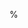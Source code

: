 %\VignetteIndexEntry{3. Errors, Logs and Debugging}
%\VignetteKeywords{parallel, Infrastructure}
%\VignettePackage{BiocParallel}
%\VignetteEngine{knitr::knitr}


\documentclass{article}

```r
BiocStyle::latex()
```

\newcommand{\BiocParallel}{\Biocpkg{BiocParallel}}

\title{Errors, Logs and Debugging in \BiocParallel}
\author{Valerie Obenchain and Martin Morgan}
\date{Edited: December 16, 2015; Compiled: \today}

\begin{document}

\maketitle

\tableofcontents

%%%%%%%%%%%%%%%%%%%%%%%%%%%%%%%%%%%%%%%%%%%%%%%%%%%%%%%%%%%%%%%%%%%%%%%%%%%%%
%%%%%%%%%%%%%%%%%%%%%%%%%%%%%%%%%%%%%%%%%%%%%%%%%%%%%%%%%%%%%%%%%%%%%%%%%%%%%
## Introduction
%%%%%%%%%%%%%%%%%%%%%%%%%%%%%%%%%%%%%%%%%%%%%%%%%%%%%%%%%%%%%%%%%%%%%%%%%%%%%
%%%%%%%%%%%%%%%%%%%%%%%%%%%%%%%%%%%%%%%%%%%%%%%%%%%%%%%%%%%%%%%%%%%%%%%%%%%%%

This vignette is part of the \BiocParallel{} package and focuses on error
handling and logging. A section at the end demonstrates how the two can be used
together as part of an effective debugging routine.

\BiocParallel{} provides a unified interface to the parallel infrastructure in
several packages including \CRANpkg{snow}, \CRANpkg{parallel},
\CRANpkg{batchtools} and \CRANpkg{foreach}.  When implementing error handling in
\BiocParallel{} the primary goals were to enable the return of partial results
when an error is thrown (vs just the error) and to establish logging on the
workers. In cases where error handling existed, such as \CRANpkg{batchtools} and
\CRANpkg{foreach}, those behaviors were preserved.  Clusters created with
\CRANpkg{snow} and \CRANpkg{parallel} now have flexible error handling and
logging available through \Rcode{SnowParam} and \Rcode{MulticoreParam} objects.

In this document the term ``job'' is used to describe a single call to a
bp*apply function (e.g., the \Rcode{X} in \Rcode{bplapply}). A ``job'' consists
of one or more ``tasks'', where each ``task'' is run separately on a worker.

The \Rpackage{BiocParallel} package is available at bioconductor.org
and can be downloaded via \Rcode{BiocManager::install}:

```r
if (!requireNamespace("BiocManager", quietly = TRUE))
    install.packages("BiocManager")
BiocManager::install("BiocParallel")
```

Load the package:

```r
library(BiocParallel)
```

%%%%%%%%%%%%%%%%%%%%%%%%%%%%%%%%%%%%%%%%%%%%%%%%%%%%%%%%%%%%%%%%%%%%%%%%%%%%%
%%%%%%%%%%%%%%%%%%%%%%%%%%%%%%%%%%%%%%%%%%%%%%%%%%%%%%%%%%%%%%%%%%%%%%%%%%%%%
## Error Handling
%%%%%%%%%%%%%%%%%%%%%%%%%%%%%%%%%%%%%%%%%%%%%%%%%%%%%%%%%%%%%%%%%%%%%%%%%%%%%
%%%%%%%%%%%%%%%%%%%%%%%%%%%%%%%%%%%%%%%%%%%%%%%%%%%%%%%%%%%%%%%%%%%%%%%%%%%%%

### Messages and warnings

\BiocParallel{} captures messages and warnings in each job, returning
the output to the manager and reporting these to the user after the
completion of the entire operation. Thus
```r
res <- bplapply(1:2, function(i) { message(i); Sys.sleep(3) })
```
%%
reports messages only after the entire \Rcode{bplapply()} is
complete.

It may be desired to output messages immediatly. Do this using
\Rcode{sink()}, as in the following example:
```r
res <- bplapply(1:2, function(i) {
    sink(NULL, type = "message")
    message(i)
    Sys.sleep(3)
})
```
%%
This could be confusing when multiple workers write messages at the
same time --the messages will be interleaved in an arbitrary way -- or
when the workers are not all running on the same computer (e.g., with
\Rcode{SnowParam()} or \Rcode{BatchjobsParaam()}) so should not be
used in package code.

### Catching errors

By default, \BiocParallel{} attempts all computations and returns any warnings
and errors along with successful results.  The \Rcode{stop.on.error} field
controls if the job is terminated as soon as one task throws an error. This is
useful when debugging or when running large jobs (many tasks) and you want to
be notified of an error before all runs complete.

\Rcode{stop.on.error} is \Rcode{TRUE} by default.

```r
param <- SnowParam()
param
```

The field can be set when constructing the param or modified with the
\Rcode{bpstopOnError} accessor.

```r
param <- SnowParam(2, stop.on.error = TRUE)
param
bpstopOnError(param) <- FALSE
```

In this example \Rcode{X} is length 6. By default, the elements of \Rcode{X}
are divided as evenly as possible over the number of workers and run in chunks.
The number of tasks is set equal to the length of \Rcode{X} which forces
each element of \Rcode{X} to be executed separately (6 tasks).

```r
X <- list(1, "2", 3, 4, 5, 6)
param <- SnowParam(3, tasks = length(X), stop.on.error = TRUE)
```

Tasks 1, 2, and 3 are assigned to the three workers, and are
evaluated. Task 2 fails, stopping further computation. All
successfully completed tasks are returned and can be accessed by `bpresult`.
Usually, this means that the results of tasks 1, 2, and 3
will be returned.

```r
result <- tryCatch({
    bplapply(X, sqrt, BPPARAM = param)
}, error=identity)
result
bpresult(result)
```

Using \Rcode{stop.on.error=FALSE}, all tasks are evaluated.

```r
X <- list("1", 2, 3, 4, 5, 6)
param <- SnowParam(3, tasks = length(X), stop.on.error = FALSE)
result <- tryCatch({
    bplapply(X, sqrt, BPPARAM = param)
}, error=identity)
result
bpresult(result)
```

\Rcode{bptry()} is a convenient way of trying to evaluate a
\Rcode{bpapply}-like expression, returning the evaluated results
without signalling an error.

```r
bptry({
    bplapply(X, sqrt, BPPARAM=param)
})
```

In the next example the elements of \Rcode{X} are grouped instead
of run separately. The default value for \Rcode{tasks} is 0 which means 'X' is
split as evenly as possible across the number of workers. There are 3
workers so the first task consists of list(1, 2), the second is list("3", 4)
and the third is list(5, 6).

```r
X <- list(1, 2, "3", 4, 5, 6)
param <- SnowParam(3, stop.on.error = TRUE)
```

The output shows an error in when evaluating the third element, but
also that the fourth element, in the same chunk as 3, was not
evaluated. All elements are evaluated because they were assigned to
workers before the first error occurred.

```r
bptry(bplapply(X, sqrt, BPPARAM = param))
```

Side Note: Results are collected from workers as they finish which is not
necessarily the same order in which they were loaded.  Depending on how tasks
are divided it is possible that the task with the error completes after all
others so essentially all workers complete before the job is stopped.  In this
situation the output includes all results along with the error message and it
may appear that \Rcode{stop.on.error=TRUE} did not stop the job soon enough.
This is just a heads up that the usefulness of \Rcode{stop.on.error=TRUE} may
vary with run time and distribution of tasks over workers.

\subsection{Identify failures with \Rcode{bpok()}}

The \Rcode{bpok()} function is a quick way to determine which (if any)
tasks failed. In this example we use \Rcode{bptry()} to retrieve the
partially evaluated expression, including the failed elements.

```r
param <- SnowParam(2, stop.on.error=FALSE)
result <- bptry(bplapply(list(1, "2", 3), sqrt, BPPARAM=param))
```

\Rcode{bpok} returns TRUE if the task was successful.

```r
bpok(result)
```

Once errors are identified with \Rcode{bpok} the traceback can be retrieved
with the \Rcode{attr} function. This is possible because errors are returned
as \Rcode{condition} objects with the traceback as an attribute.

```r
tail(attr(result[[which(!bpok(result))]], "traceback"))
```

\subsection{Rerun failed tasks with \Rcode{BPREDO}}

Tasks can fail due to hardware problems or bugs in the input data.  The
\BiocParallel{} functions support a \Rcode{BPREDO} (re-do) argument for
recomputing only the tasks that failed. A list of partial results and errors is
supplied to \Rcode{BPREDO} in a second call to the function. The failed
elements are identified, recomputed and inserted into the original results.

The bug in this example is the second element of 'X' which is a character when
it should be numeric.

```r
X <- list(1, "2", 3)
param <- SnowParam(2, stop.on.error=FALSE)
result <- bptry(bplapply(X, sqrt, BPPARAM=param))
result
```


First fix the input data.

```r
X.redo <- list(1, 2, 3)
```

Repeat the call to \Rcode{bplapply} this time supplying the partial
results as \Rcode{BPREDO}. Only the failed calculations are computed,
in the present case requiring only one worker.

```r
bplapply(X.redo, sqrt, BPREDO=result, BPPARAM=param)
```

%%%%%%%%%%%%%%%%%%%%%%%%%%%%%%%%%%%%%%%%%%%%%%%%%%%%%%%%%%%%%%%%%%%%%%%%%%%%%
%%%%%%%%%%%%%%%%%%%%%%%%%%%%%%%%%%%%%%%%%%%%%%%%%%%%%%%%%%%%%%%%%%%%%%%%%%%%%
## Logging
%%%%%%%%%%%%%%%%%%%%%%%%%%%%%%%%%%%%%%%%%%%%%%%%%%%%%%%%%%%%%%%%%%%%%%%%%%%%%
%%%%%%%%%%%%%%%%%%%%%%%%%%%%%%%%%%%%%%%%%%%%%%%%%%%%%%%%%%%%%%%%%%%%%%%%%%%%%

NOTE: Logging as described in this section is supported for SnowParam,
MulticoreParam and SerialParam.

### Parameters

Logging in \BiocParallel{} is controlled by 3 fields in the
\Rcode{BiocParallelParam}:

\begin{verbatim}
  log:       TRUE or FALSE
  logdir:    location to write log file
  threshold: one of "TRACE", "DEBUG", "INFO", "WARN", "ERROR", "FATAL"
\end{verbatim}

When \Rcode{log = TRUE} the \CRANpkg{futile.logger} package is loaded on
each worker. \BiocParallel{} uses a custom script on the workers to
collect log messages as well as additional statistics such as gc, runtime
and node information. Output to stderr and stdout is also captured.

By default \Rcode{log} is FALSE and \Rcode{threshold} is {\it INFO}.

```r
param <- SnowParam(stop.on.error=FALSE)
param
```

Turn logging on and set the threshold to {\it TRACE}.

```r
bplog(param) <- TRUE
bpthreshold(param) <- "TRACE"
param
```

### Setting a threshold

All thresholds defined in \CRANpkg{futile.logger} are supported: {\it
FATAL}, {\it ERROR}, {\it WARN}, {\it INFO}, {\it DEBUG} and {\it TRACE}.  All
messages greater than or equal to the severity of the threshold are shown. For
example, a threshold of {\it INFO} will print all messages tagged as {\it
FATAL}, {\it ERROR}, {\it WARN} and {\it INFO}.

Because the default threshold is {\it INFO} it catches the {\it ERROR}-level
message thrown when attempting the square root of a character ("2").

```r
tryCatch({
    bplapply(list(1, "2", 3), sqrt, BPPARAM = param)
}, error=function(e) invisible(e))
```

All user-supplied messages written in the \CRANpkg{futile.logger} syntax
are also captured. This function performs argument checking and includes
a couple of {\it WARN} and {\it DEBUG}-level messages.

```r
FUN <- function(i) {
  futile.logger::flog.debug(paste("value of 'i':", i))

  if (!length(i)) {
      futile.logger::flog.warn("'i' has length 0")
      NA
  } else if (!is(i, "numeric")) {
      futile.logger::flog.debug("coercing 'i' to numeric")
      as.numeric(i)
  } else {
      i
  }
}
```

Turn logging on and set the threshold to {\it WARN}.

```r
param <- SnowParam(2, log = TRUE, threshold = "WARN", stop.on.error=FALSE)
result <- bplapply(list(1, "2", integer()), FUN, BPPARAM = param)
simplify2array(result)
```

Changing the threshold to {\it DEBUG} catches both {\it WARN} and
{\it DEBUG} messages.

```r
param <- SnowParam(2, log = TRUE, threshold = "DEBUG", stop.on.error=FALSE)
result <- bplapply(list(1, "2", integer()), FUN, BPPARAM = param)
simplify2array(result)
```

### Log files

When \Rcode{log == TRUE}, log messages are written to the console by default.
If \Rcode{logdir} is given the output is written out to files, one per task.
File names are prefixed with the name in \Rcode{bpjobname(BPPARAM)}; default
is 'BPJOB'.

\begin{verbatim}
param <- SnowParam(2, log = TRUE, threshold = "DEBUG", logdir = tempdir())
res <- bplapply(list(1, "2", integer()), FUN, BPPARAM = param)
## loading futile.logger on workers
list.files(bplogdir(param))
## [1] "BPJOB.task1.log" "BPJOB.task2.log"
\end{verbatim}

Read in BPJOB.task2.log:

\begin{verbatim}
readLines(paste0(bplogdir(param), "/BPJOB.task2.log"))

##  [1] "############### LOG OUTPUT ###############"
##  [2] "Task: 2"
##  [3] "Node: 2"
##  [4] "Timestamp: 2015-07-08 09:03:59"
##  [5] "Success: TRUE"
##  [6] "Task duration: "
##  [7] "   user  system elapsed "
##  [8] "  0.009   0.000   0.011 "
##  [9] "Memory use (gc): "
## [10] "         used (Mb) gc trigger (Mb) max used (Mb)"
## [11] "Ncells 325664 17.4     592000 31.7   393522 21.1"
## [12] "Vcells 436181  3.4    1023718  7.9   530425  4.1"
## [13] "Log messages:"
## [14] "DEBUG [2015-07-08 09:03:59] value of 'i': 2"
## [15] "INFO [2015-07-08 09:03:59] coercing to numeric"
## [16] "DEBUG [2015-07-08 09:03:59] value of 'i': "
## [17] "WARN [2015-07-08 09:03:59] 'i' is missing"
## [18] ""
## [19] "stderr and stdout:"
## [20] "character(0)"
\end{verbatim}

%%%%%%%%%%%%%%%%%%%%%%%%%%%%%%%%%%%%%%%%%%%%%%%%%%%%%%%%%%%%%%%%%%%%%%%%%%%%%
%%%%%%%%%%%%%%%%%%%%%%%%%%%%%%%%%%%%%%%%%%%%%%%%%%%%%%%%%%%%%%%%%%%%%%%%%%%%%
## Worker timeout
%%%%%%%%%%%%%%%%%%%%%%%%%%%%%%%%%%%%%%%%%%%%%%%%%%%%%%%%%%%%%%%%%%%%%%%%%%%%%
%%%%%%%%%%%%%%%%%%%%%%%%%%%%%%%%%%%%%%%%%%%%%%%%%%%%%%%%%%%%%%%%%%%%%%%%%%%%%

NOTE: \Rcode{timeout} is supported for SnowParam and MulticoreParam.

For long running jobs or untested code it can be useful to set a time limit.
The \Rcode{timeout} field is the time, in seconds, allowed for each worker to
complete a task; default is \Rcode{Inf}. If the task takes longer than
\Rcode{timeout} a timeout error is returned.

Time can be changed during param construction with the \Rcode{timeout} arg,

```r
param <- SnowParam(timeout = 20, stop.on.error=FALSE)
param
```

or with the \Rcode{bptimeout} setter:

```r
param <- SnowParam(timeout = 2, stop.on.error=FALSE)
fun <- function(i) {
  Sys.sleep(i)
  i
}
bptry(bplapply(1:3, fun, BPPARAM = param))
```

%%%%%%%%%%%%%%%%%%%%%%%%%%%%%%%%%%%%%%%%%%%%%%%%%%%%%%%%%%%%%%%%%%%%%%%%%%%%%
%%%%%%%%%%%%%%%%%%%%%%%%%%%%%%%%%%%%%%%%%%%%%%%%%%%%%%%%%%%%%%%%%%%%%%%%%%%%%
## Debugging
%%%%%%%%%%%%%%%%%%%%%%%%%%%%%%%%%%%%%%%%%%%%%%%%%%%%%%%%%%%%%%%%%%%%%%%%%%%%%
%%%%%%%%%%%%%%%%%%%%%%%%%%%%%%%%%%%%%%%%%%%%%%%%%%%%%%%%%%%%%%%%%%%%%%%%%%%%%

Effective debugging strategies vary by problem and often involve a combination
of error handling and logging techniques.  In general, when debugging
\R{}-generated errors the traceback is often the best place to start followed
by adding debug messages to the worker function. When trouble shooting
unexpected behavior (i.e., not a formal error or warning) adding debug messages
or switching to \Rcode{SerialParam} are good approaches. Below is an overview
of these different strategies.

### Accessing the traceback

The traceback is a good place to start when tracking down \R{}-generated
errors. Because the function is executed on the workers it's not accessible for
interactive debugging with functions such as \Rcode{trace} or \Rcode{debug}.
The traceback provides a snapshot of the state of the worker at the time
the error was thrown.

This function takes the square root of the absolute value of a vector.

```r
fun1 <- function(x) {
    v <- abs(x)
    sapply(1:length(v), function(i) sqrt(v[i]))
}
```

Calling ``fun1'' with a character throws an error:

\begin{verbatim}
param <- SnowParam(stop.on.error=FALSE)
result <- bptry({
    bplapply(list(c(1,3), 5, "6"), fun1, BPPARAM = param)
}, error=identity)
result

## [[1]]
## [1] 1.000000 1.732051
##
## [[2]]
## [1] 2.236068
##
## [[3]]
## <remote_error in abs(x): non-numeric argument to mathematical function>
## traceback() available as 'attr(x, "traceback")'
\end{verbatim}

Identify which elements failed with \Rcode{bpok}:

\begin{verbatim}
bpok(result)

## [1]  TRUE  TRUE FALSE
\end{verbatim}

The error (i.e., third element of ``res'') is a \Rcode{condition} object:

\begin{verbatim}
is(result[[3]], "condition")

## [1] TRUE
\end{verbatim}


The traceback is an attribute of the \Rcode{condition} and can be accessed with
the \Rcode{attr} function.

\begin{verbatim}
noquote(tail(attr(result[[3]], "traceback")))

## [1]        call <- sapply(sys.calls(), deparse)
## [2]        e <- structure(e, class = c("remote_error", "condition"),
## [3]            traceback = capture.output(traceback(call)))
## [4]        invokeRestart("abort", e)
## [5]    }, "non-numeric argument to mathematical function", quote(abs(x)))
## [6] 1: h(simpleError(msg, call))
\end{verbatim}

### Adding debug messages

When a \Rcode{numeric()} is passed to ``fun1'' no formal error is thrown
but the length of the second list element is 2 when it should be 1.

\begin{verbatim}
bplapply(list(c(1,3), numeric(), 6), fun1, BPPARAM = param)

## [[1]]
## [1] 1.000000 1.732051
##
## [[2]]
## [[2]][[1]]
## [1] NA
##
## [[2]][[2]]
## numeric(0)
##
## [[3]]
## [1] 2.44949
\end{verbatim}

Without a formal error we have no traceback so we'll add a few debug
messages. The \CRANpkg{futile.logger} syntax tags messages with
different levels of severity. A message created with \Rcode{flog.debug} will
only print if the threshold is {\it DEBUG} or lower. So in this case it will
catch both INFO and DEBUG messages.

``fun2'' has debug statements that show the value of `x', length of `v' and
the index `i'.

```r
fun2 <- function(x) {
    v <- abs(x)
    futile.logger::flog.debug(
      paste0("'x' = ", paste(x, collapse=","), ": length(v) = ", length(v))
    )
    sapply(1:length(v), function(i) {
      futile.logger::flog.info(paste0("'i' = ", i))
      sqrt(v[i])
    })
}
```

Create a param that logs at a threshold level of {\it DEBUG}.

```r
param <- SnowParam(3, log = TRUE, threshold = "DEBUG")
```

The debug messages reveal the problem occurs when `x' is \Rcode{numeric()}.
The index for \Rcode{sapply} is along `v' which in this case has length 0.
This forces `i' to take values of `1' and `0' giving an output of length 2 for
the second element (i.e., \Rcode{NA} and \Rcode{numeric(0)}).

```r
res <- bplapply(list(c(1,3), numeric(), 6), fun2, BPPARAM = param)
res
```

``fun2'' can be fixed by using \Rcode{seq\_along(v)} to create the index
instead of \Rcode{1:length(v)}.

\subsection{Local debugging with \Rcode{SerialParam}}

Errors that occur on parallel workers can be difficult to debug. Often the
traceback sent back from the workers is too much to parse or not informative.
We are also limited in that our interactive strategies of
\Rcode{browser} and \Rcode{trace} are not available.

One option for further debugging is to run the code in serial with
\Rcode{SerialParam}.  This removes the ``parallel'' component and is
the same as running a straight \Rcode{*apply} function. This approach
may not help if the problem was hardware related but can be very
useful when the bug is in the \R{} code.

We use the now familiar square root example with a bug in the second element
of \Rcode{X}.

```r
res <- bptry({
    bplapply(list(1, "2", 3), sqrt,
             BPPARAM = SnowParam(3, stop.on.error=FALSE))
})
result
```

\Rcode{sqrt} is an internal function. The problem is likely with our data
going into the function and not the \Rcode{sqrt} function itself. We can
write a small wrapper around \Rcode{sqrt} so we can see the input.

```r
fun3 <- function(i) sqrt(i)
```

Debug the new function:

\begin{verbatim}
debug(fun3)
\end{verbatim}

We want to recompute only elements that failed and for that we use
the \Rcode{BPREDO} argument. The BPPARAM has been changed to
\Rcode{SerialParam} so the job is run in the local workspace in serial.

\begin{verbatim}
> bplapply(list(1, "2", 3), fun3, BPREDO = result, BPPARAM = SerialParam())
Resuming previous calculation ...
debugging in: FUN(...)
debug: sqrt(i)
Browse[2]> objects()
[1] "i"
Browse[2]> i
[1] "2"
Browse[2]>
\end{verbatim}

The local browsing allowed us to see the problem input was the
character "2".


%%%%%%%%%%%%%%%%%%%%%%%%%%%%%%%%%%%%%%%%%%%%%%%%%%%%%%%%%%%%%%%%%%%%%%%%%%%%%
%%%%%%%%%%%%%%%%%%%%%%%%%%%%%%%%%%%%%%%%%%%%%%%%%%%%%%%%%%%%%%%%%%%%%%%%%%%%%
\section{\Rcode{sessionInfo()}}
%%%%%%%%%%%%%%%%%%%%%%%%%%%%%%%%%%%%%%%%%%%%%%%%%%%%%%%%%%%%%%%%%%%%%%%%%%%%%
%%%%%%%%%%%%%%%%%%%%%%%%%%%%%%%%%%%%%%%%%%%%%%%%%%%%%%%%%%%%%%%%%%%%%%%%%%%%%

```r
toLatex(sessionInfo())
```

\end{document}
